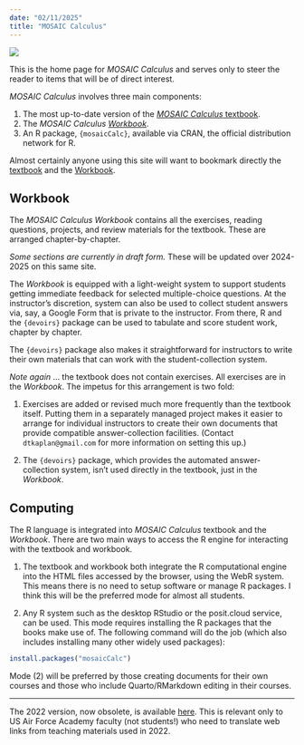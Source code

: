 ```yaml
---
date: "02/11/2025"
title: "MOSAIC Calculus"
---
```


::: {align=center width="50%"}
![](cover-image.png)
:::

This is the home page for *MOSAIC Calculus* and serves only to steer the reader to items that will be of direct interest.

*MOSAIC Calculus* involves three main components:

1. The most up-to-date version of the [*MOSAIC Calculus* textbook](Textbook/). 
2. The *MOSAIC Calculus [Workbook](Workbook/)*.
3. An R package, `{mosaicCalc}`, available via CRAN, the official distribution network for R.

Almost certainly anyone using this site will want to bookmark directly the [textbook](Textbook/) and the [Workbook](Workbook). 

## Workbook

The *MOSAIC Calculus Workbook* contains all the exercises, reading questions, projects, and review materials for the textbook. These are arranged chapter-by-chapter.

*Some sections are currently in draft form.* These will be updated over 2024-2025 on this same site. 

The *Workbook* is equipped with a light-weight system to support students getting immediate feedback for selected multiple-choice questions. At the instructor's discretion, system can also be used to collect student answers via, say, a Google Form that is private to the instructor. From there, R and the `{devoirs}` package can be used to tabulate and score student work, chapter by chapter. 

The `{devoirs}` package also makes it straightforward for instructors to write their own materials that can work with the student-collection system.

*Note again* ... the textbook does not contain exercises. All exercises are in the *Workbook*. The impetus for this arrangement is two fold: 

1. Exercises are added or revised much more frequently than the textbook itself. Putting them in a separately managed project makes it easier to arrange for individual instructors to create their own documents that provide compatible answer-collection facilities. (Contact `dtkaplan@gmail.com` for more information on setting this up.)

2. The `{devoirs}` package, which provides the automated answer-collection system, isn't used directly in the textbook, just in the *Workbook*.

## Computing

The R language is integrated into *MOSAIC Calculus* textbook and the *Workbook*. There are two main ways to access the R engine for interacting with the textbook and workbook.

1. The textbook and workbook both integrate the R computational engine into the HTML files accessed by the browser, using the WebR system. This means there is no need to setup software or manage R packages. I think this will be the preferred mode for almost all students.

2. Any R system such as the desktop RStudio or the posit.cloud service, can be used. This mode requires installing the R packages that the books make use of. The following command will do the job (which also includes installing many other widely used packages):

```r
install.packages("mosaicCalc")
```
Mode (2) will be preferred by those creating documents for their own courses and those who include Quarto/RMarkdown editing in their courses. 

------------




The 2022 version, now obsolete, is available [here](pre-release/). This is relevant only to US Air Force Academy faculty (not students!) who need to translate web links from teaching materials used in 2022.
